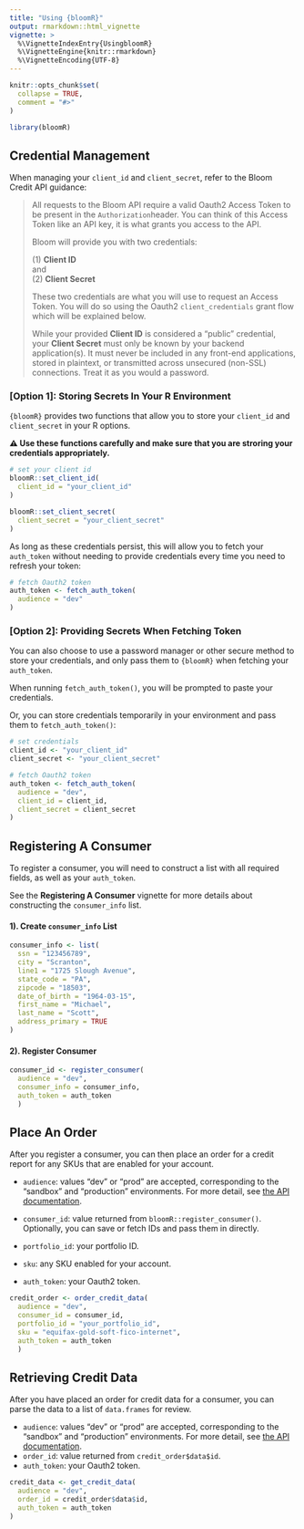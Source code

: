 ```yaml
---
title: "Using {bloomR}"
output: rmarkdown::html_vignette
vignette: >
  %\VignetteIndexEntry{UsingbloomR}
  %\VignetteEngine{knitr::rmarkdown}
  %\VignetteEncoding{UTF-8}
---
```


```r
knitr::opts_chunk$set(
  collapse = TRUE,
  comment = "#>"
)
```

```r
library(bloomR)
```

## Credential Management

When managing your `client_id` and `client_secret`, refer to the Bloom Credit API guidance:

> All requests to the Bloom API require a valid Oauth2 Access Token to be present in the `Authorization`header. You can think of this Access Token like an API key, it is what grants you access to the API.
>
> Bloom will provide you with two credentials:
>
> (1) **Client ID**\
> and\
> (2) **Client Secret**
>
> These two credentials are what you will use to request an Access Token. You will do so using the Oauth2 `client_credentials` grant flow which will be explained below.
>
> While your provided **Client ID** is considered a "public" credential, your **Client Secret** must only be known by your backend application(s). It must never be included in any front-end applications, stored in plaintext, or transmitted across unsecured (non-SSL) connections. Treat it as you would a password.

### [Option 1]: Storing Secrets In Your R Environment

`{bloomR}` provides two functions that allow you to store your `client_id` and `client_secret` in your R options.

**⚠️ Use these functions carefully and make sure that you are stroring your credentials appropriately.**

```r
# set your client id
bloomR::set_client_id(
  client_id = "your_client_id"
)

bloomR::set_client_secret(
  client_secret = "your_client_secret"
)
```

As long as these credentials persist, this will allow you to fetch your `auth_token` without needing to provide credentials every time you need to refresh your token:

```r
# fetch Oauth2 token
auth_token <- fetch_auth_token(
  audience = "dev"
)
```

### [Option 2]: Providing Secrets When Fetching Token

You can also choose to use a password manager or other secure method to store your credentials, and only pass them to `{bloomR}` when fetching your `auth_token`.

When running `fetch_auth_token()`, you will be prompted to paste your credentials.

Or, you can store credentials temporarily in your environment and pass them to `fetch_auth_token()`:

```r
# set credentials
client_id <- "your_client_id"
client_secret <- "your_client_secret"

# fetch Oauth2 token
auth_token <- fetch_auth_token(
  audience = "dev",
  client_id = client_id,
  client_secret = client_secret
)
```

## Registering A Consumer

To register a consumer, you will need to construct a list with all required fields, as well as your `auth_token`.

See the **Registering A Consumer** vignette for more details about constructing the `consumer_info` list.

#### 1). Create `consumer_info` List

```r

consumer_info <- list(
  ssn = "123456789",
  city = "Scranton",
  line1 = "1725 Slough Avenue",
  state_code = "PA",
  zipcode = "18503",
  date_of_birth = "1964-03-15",
  first_name = "Michael",
  last_name = "Scott",
  address_primary = TRUE
)
```

#### 2). Register Consumer

```r
consumer_id <- register_consumer(
  audience = "dev", 
  consumer_info = consumer_info, 
  auth_token = auth_token
  )
```

## Place An Order

After you register a consumer, you can then place an order for a credit report for any SKUs that are enabled for your account.

-   `audience`: values "dev" or "prod" are accepted, corresponding to the "sandbox" and "production" environments. For more detail, see [the API documentation](https://developers.bloomcredit.io/docs/environments-1#per-environment-parameters).

-   `consumer_id`: value returned from `bloomR::register_consumer()`. Optionally, you can save or fetch IDs and pass them in directly.

-   `portfolio_id`: your portfolio ID.

-   `sku`: any SKU enabled for your account.

-   `auth_token`: your Oauth2 token.

```r
credit_order <- order_credit_data(
  audience = "dev", 
  consumer_id = consumer_id, 
  portfolio_id = "your_portfolio_id", 
  sku = "equifax-gold-soft-fico-internet",
  auth_token = auth_token
  )
```

## Retrieving Credit Data

After you have placed an order for credit data for a consumer, you can parse the data to a list of `data.frames` for review.

-   `audience`: values "dev" or "prod" are accepted, corresponding to the "sandbox" and "production" environments. For more detail, see [the API documentation](https://developers.bloomcredit.io/docs/environments-1#per-environment-parameters).
-   `order_id`: value returned from `credit_order$data$id`.
-   `auth_token`: your Oauth2 token.

```r
credit_data <- get_credit_data(
  audience = "dev",
  order_id = credit_order$data$id,
  auth_token = auth_token
)
```
